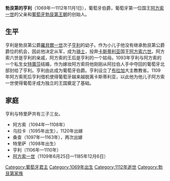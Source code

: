 {{Infobox noble
| name        = 勃艮第的亨利
| image       = 0 - Conde D. Henrique de Borgonha - Pai D. Afonso Henriques3.jpg
| birth_date  = 1069年
| birth_place = [[第戎|第戎]]
| death_date  = 1112年11月1日
| death_place = [[阿斯托爾加|阿斯托爾加]]
| father      = [[勃艮第的亨利_(法國貴族)|勃艮第的亨利]]
}}

'''勃艮第的亨利'''（1069年—1112年11月1日），葡萄牙伯爵，葡萄牙第一位国王[[阿方索一世_(葡萄牙)|阿方索一世]]的父亲和[[葡萄牙勃艮第王朝|葡萄牙勃艮第王朝]]的创始人。

== 生平 ==
亨利是勃艮第公爵[[羅貝爾一世_(勃艮第)|羅貝爾一世]]次子[[勃艮第的亨利_(法國貴族)|亨利]]的幼子。作为小儿子他没有继承勃艮第公爵爵位的机会，因此他决定从军，成为[[骑士|骑士]]，投奔[[卡斯蒂利亚|卡斯蒂利亚]]国王[[阿方索六世_(莱昂)|阿方索六世]]。阿方索六世是亨利的亲戚，阿方索的王后是亨利的一个姑母。1093年亨利与阿方索的一个私生女[[雷昂的特蕾莎|特蕾莎]]结婚，作为嫁妆阿方索将他刚刚从阿拉伯人手中夺回的葡萄牙北部封给了亨利。亨利由此成为葡萄牙伯爵。亨利设立了[[布拉加|布拉加]]大主教教省。1109年阿方索死后亨利借机使得葡萄牙越来越脱离卡斯蒂利亚，以此他为他儿子阿方索一世使得葡萄牙成为独立的王国奠定了基础。

== 家庭 ==
亨利与特里萨共有三子三女。
* 阿方索（1094年—1108年）
* 乌拉卡（1095年出生），1120年出嫁
* 桑查（1097年—1163年），两次出嫁
* 特里萨（1098年出生）
* 亨利（1106年—1110年）
* [[阿方索一世_(葡萄牙)|阿方索一世]]（1109年6月25日—1185年12月6日）

{{Authority control}}
[[Category:葡萄牙君主|Category:葡萄牙君主]]
[[Category:1069年出生|Category:1069年出生]]
[[Category:1112年逝世|Category:1112年逝世]]
[[Category:勃艮第家族|Category:勃艮第家族]]